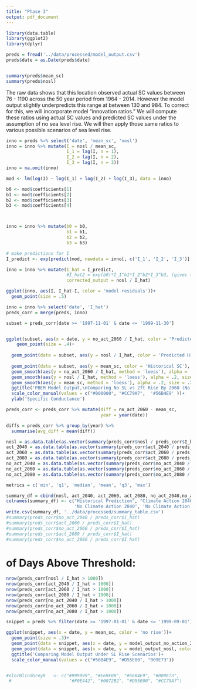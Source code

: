 ```yaml
---
title: "Phase 3"
output: pdf_document
---
```

```r
library(data.table)
library(ggplot2)
library(dplyr)
```


```r
preds = fread('../data/processed/model_output.csv')
preds$date = as.Date(preds$date)


summary(preds$mean_sc)
summary(preds$nosl)
```
The raw data shows that this location observed actual SC values between 76 - 1190 across the 50 year period from 1964 - 2014. However the model output slightly underpredicts this range at between 130 and 984. To correct for this, we will incorporate model "innovation ratios." We will compute these ratios using actual SC values and predicted SC values under the assumption of no sea level rise. We will then apply those same ratios to various possible scenarios of sea level rise.


```r
inno = preds %>% select('date', 'mean_sc', 'nosl')
inno = inno %>% mutate(I = nosl / mean_sc,
                       I_1 = lag(I, n = 1),
                       I_2 = lag(I, n = 2),
                       I_3 = lag(I, n = 3))
inno = na.omit(inno)

```

```r

mod <- lm(log(I) ~ log(I_1) + log(I_2) + log(I_3), data = inno)

b0 <- mod$coefficients[1]
b1 <- mod$coefficients[2]
b2 <- mod$coefficients[3]
b3 <- mod$coefficients[4]



inno = inno %>% mutate(b0 = b0,
                       b1 = b1,
                       b2 = b2,
                       b3 = b3)

# make predictions for I
I_predict <- exp(predict(mod, newdata = inno[, c('I_1', 'I_2', 'I_3')] ))

inno = inno %>% mutate(I_hat = I_predict,
                       #I_hat2 = exp(b0)*I_1^b1*I_2^b2*I_3^b3, (gives the same output as using "predict")
                       corrected_output = nosl / I_hat)
```

```r
ggplot(inno, aes(I, I_hat-I, color = 'model residuals'))+
  geom_point(size = .5)

```

```r
inno = inno %>% select('date', 'I_hat')
preds_corr = merge(preds, inno)

```

```r
subset = preds_corr[date >= '1997-11-01' & date <= '1999-11-30']


ggplot(subset, aes(x = date, y = no_act_2060 / I_hat, color = 'Predicted SC, No Climate Action 2060'))+
    geom_point(size = .4)+
  
  geom_point(data = subset, aes(y = nosl / I_hat, color = 'Predicted Historical SC'), size = .4)+
  
  geom_point(data = subset, aes(y = mean_sc, color = 'Historical SC'), size = .4)+
  geom_smooth(aes(y = no_act_2060 / I_hat, method = 'loess'), alpha = .2, size = .2, colour = "#56B4E9") + 
  geom_smooth(aes(y = nosl / I_hat, method = 'loess'), alpha = .2, size = .3, colour = "#CC79A7") + 
  geom_smooth(aes(y = mean_sc, method = 'loess'), alpha = .2, size = .2, colour = '#000000') + 
  ggtitle('PBEM Model Output,\nComparing No SL vs 2ft Rise By 2060 (No Climate Action)\nTime Period: 1997 - 1999')+
  scale_color_manual(values = c("#000000", "#CC79A7",  '#56B4E9' ))+
  ylab('Specific Conductance')
```

```r
preds_corr <- preds_corr %>% mutate(diff = no_act_2060 - mean_sc,
                                    year = year(date))

diffs = preds_corr %>% group_by(year) %>%
  summarise(avg_diff = mean(diff))
```


```r
nosl = as.data.table(as.vector(summary(preds_corr$nosl / preds_corr$I_hat)))
act_2040 = as.data.table(as.vector(summary(preds_corr$act_2040 / preds_corr$I_hat)))
act_2060 = as.data.table(as.vector(summary(preds_corr$act_2060 / preds_corr$I_hat)))
act_2080 = as.data.table(as.vector(summary(preds_corr$act_2080 / preds_corr$I_hat)))
no_act_2040 = as.data.table(as.vector(summary(preds_corr$no_act_2040 / preds_corr$I_hat)))
no_act_2060 = as.data.table(as.vector(summary(preds_corr$no_act_2060 / preds_corr$I_hat)))
no_act_2080 = as.data.table(as.vector(summary(preds_corr$no_act_2080 / preds_corr$I_hat)))

metrics = c('min', 'q1', 'median', 'mean', 'q3', 'max')

summary_df = cbind(nosl, act_2040, act_2060, act_2080, no_act_2040,no_act_2060,no_act_2080, metrics)
colnames(summary_df) <- c("Historical Prediction", "Climate Action 2040", 'Climate Action 2060', 'Climate Action 2080',
                          'No Climate Action 2040', 'No Climate Action 2060', 'No Climate Action 2080', 'Metrics')
write.csv(summary_df, '../data/processed/summary_table.csv')
#summary(preds_corr$no_act_2040 / preds_corr$I_hat)
#summary(preds_corr$act_2060 / preds_corr$I_hat)
#summary(preds_corr$no_act_2060 / preds_corr$I_hat)
#summary(preds_corr$act_2080 / preds_corr$I_hat)
#summary(preds_corr$no_act_2080 / preds_corr$I_hat)
```

# of Days Above Threshold:
```r
nrow(preds_corr[nosl / I_hat > 1000])
nrow(preds_corr[act_2040 / I_hat > 1000])
nrow(preds_corr[act_2060 / I_hat > 1000])
nrow(preds_corr[act_2080 / I_hat > 1000])
nrow(preds_corr[no_act_2040 / I_hat > 1000])
nrow(preds_corr[no_act_2060 / I_hat > 1000])
nrow(preds_corr[no_act_2080 / I_hat > 1000])
```



```r


snippet = preds %>% filter(date >= '1997-01-01' & date <= '1999-09-01')

ggplot(snippet, aes(x = date, y = mean_sc, color = 'no rise'))+
  geom_point(size = .3)+
  geom_point(data = snippet, aes(x = date, y = model_output_no_action_2080, color = 'no_action_2080'), size = .1, shape = 19)+
  geom_point(data = snippet, aes(x = date, y = model_output_nosl, color = 'model output no rise'), size = .1, shape = 19)+
  ggtitle('Comparing Model Output Under SL Rise Scenarios')+
  scale_color_manual(values = c("#56B4E9", "#D55E00", "009E73"))


#olorBlindGrey8   <- c("#999999", "#E69F00", "#56B4E9", "#009E73", 
 #                      "#F0E442", "#0072B2", "#D55E00", "#CC79A7")

```
